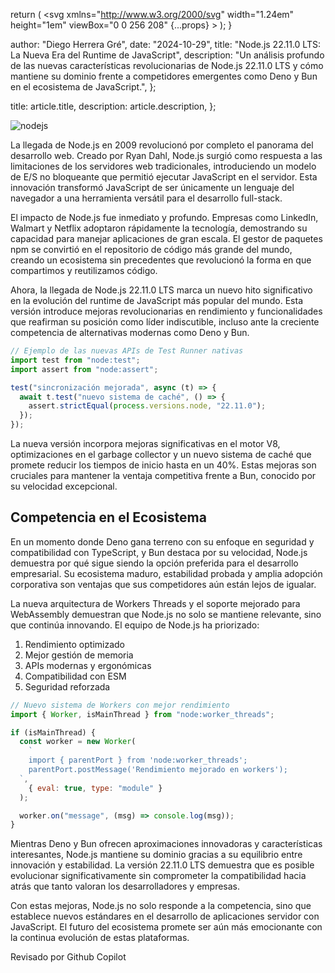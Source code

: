 
  return (
    <svg
      xmlns="http://www.w3.org/2000/svg"
      width="1.24em"
      height="1em"
      viewBox="0 0 256 208"
      {...props}
    >
      <path d="M205.28 31.36c14.096 14.88 20.016 35.2 22.512 63.68c6.626 0 12.805 1.47 16.976 7.152l7.792 10.56A17.55 17.55 0 0 1 256 123.2v28.688c-.008 3.704-1.843 7.315-4.832 9.504C215.885 187.222 172.35 208 128 208c-49.066 0-98.19-28.273-123.168-46.608c-2.989-2.189-4.825-5.8-4.832-9.504V123.2c0-3.776 1.2-7.424 3.424-10.464l7.792-10.544c4.173-5.657 10.38-7.152 16.992-7.152c2.496-28.48 8.4-48.8 22.512-63.68C77.331 3.165 112.567.06 127.552 0H128c14.72 0 50.4 2.88 77.28 31.36m-77.264 47.376c-3.04 0-6.544.176-10.272.544c-1.312 4.896-3.248 9.312-6.08 12.128c-11.2 11.2-24.704 12.928-31.936 12.928c-6.802 0-13.927-1.42-19.744-5.088c-5.502 1.808-10.786 4.415-11.136 10.912c-.586 12.28-.637 24.55-.688 36.824c-.026 6.16-.05 12.322-.144 18.488c.024 3.579 2.182 6.903 5.44 8.384C79.936 185.92 104.976 192 128.016 192c23.008 0 48.048-6.08 74.512-18.144c3.258-1.48 5.415-4.805 5.44-8.384c.317-18.418.062-36.912-.816-55.312h.016c-.342-6.534-5.648-9.098-11.168-10.912c-5.82 3.652-12.927 5.088-19.728 5.088c-7.232 0-20.72-1.728-31.936-12.928c-2.832-2.816-4.768-7.232-6.08-12.128a106 106 0 0 0-10.24-.544m-26.941 43.93c5.748 0 10.408 4.66 10.408 10.409v19.183c0 5.749-4.66 10.409-10.408 10.409s-10.408-4.66-10.408-10.409v-19.183c0-5.748 4.66-10.408 10.408-10.408m53.333 0c5.749 0 10.409 4.66 10.409 10.409v19.183c0 5.749-4.66 10.409-10.409 10.409c-5.748 0-10.408-4.66-10.408-10.409v-19.183c0-5.748 4.66-10.408 10.408-10.408M81.44 28.32c-11.2 1.12-20.64 4.8-25.44 9.92c-10.4 11.36-8.16 40.16-2.24 46.24c4.32 4.32 12.48 7.2 21.28 7.2c6.72 0 19.52-1.44 30.08-12.16c4.64-4.48 7.52-15.68 7.2-27.04c-.32-9.12-2.88-16.64-6.72-19.84c-4.16-3.68-13.6-5.28-24.16-4.32m68.96 4.32c-3.84 3.2-6.4 10.72-6.72 19.84c-.32 11.36 2.56 22.56 7.2 27.04c10.56 10.72 23.36 12.16 30.08 12.16c8.8 0 16.96-2.88 21.28-7.2c5.92-6.08 8.16-34.88-2.24-46.24c-4.8-5.12-14.24-8.8-25.44-9.92c-10.56-.96-20 .64-24.16 4.32M128 56c-2.56 0-5.6.16-8.96.48c.32 1.76.48 3.68.64 5.76c0 1.44 0 2.88-.16 4.48c3.2-.32 5.92-.32 8.48-.32s5.28 0 8.48.32c-.16-1.6-.16-3.04-.16-4.48c.16-2.08.32-4 .64-5.76c-3.36-.32-6.4-.48-8.96-.48"></path>
    </svg>
  );
}

  author: "Diego Herrera Gré",
  date: "2024-10-29",
  title: "Node.js 22.11.0 LTS: La Nueva Era del Runtime de JavaScript",
  description:
    "Un análisis profundo de las nuevas características revolucionarias de Node.js 22.11.0 LTS y cómo mantiene su dominio frente a competidores emergentes como Deno y Bun en el ecosistema de JavaScript.",
};

  title: article.title,
  description: article.description,
};


<Image src={NodeJs} alt="nodejs" quality={100} loading="lazy" />

La llegada de Node.js en 2009 revolucionó por completo el panorama del desarrollo web. Creado por Ryan Dahl, Node.js surgió como respuesta a las limitaciones de los servidores web tradicionales, introduciendo un modelo de E/S no bloqueante que permitió ejecutar JavaScript en el servidor. Esta innovación transformó JavaScript de ser únicamente un lenguaje del navegador a una herramienta versátil para el desarrollo full-stack.

El impacto de Node.js fue inmediato y profundo. Empresas como LinkedIn, Walmart y Netflix adoptaron rápidamente la tecnología, demostrando su capacidad para manejar aplicaciones de gran escala. El gestor de paquetes npm se convirtió en el repositorio de código más grande del mundo, creando un ecosistema sin precedentes que revolucionó la forma en que compartimos y reutilizamos código.

Ahora, la llegada de Node.js 22.11.0 LTS marca un nuevo hito significativo en la evolución del runtime de JavaScript más popular del mundo. Esta versión introduce mejoras revolucionarias en rendimiento y funcionalidades que reafirman su posición como líder indiscutible, incluso ante la creciente competencia de alternativas modernas como Deno y Bun.

```javascript
// Ejemplo de las nuevas APIs de Test Runner nativas
import test from "node:test";
import assert from "node:assert";

test("sincronización mejorada", async (t) => {
  await t.test("nuevo sistema de caché", () => {
    assert.strictEqual(process.versions.node, "22.11.0");
  });
});
```

La nueva versión incorpora mejoras significativas en el motor V8, optimizaciones en el garbage collector y un nuevo sistema de caché que promete reducir los tiempos de inicio hasta en un 40%. Estas mejoras son cruciales para mantener la ventaja competitiva frente a Bun, conocido por su velocidad excepcional.

## Competencia en el Ecosistema

En un momento donde Deno gana terreno con su enfoque en seguridad y compatibilidad con TypeScript, y Bun destaca por su velocidad, Node.js demuestra por qué sigue siendo la opción preferida para el desarrollo empresarial. Su ecosistema maduro, estabilidad probada y amplia adopción corporativa son ventajas que sus competidores aún están lejos de igualar.

La nueva arquitectura de Workers Threads y el soporte mejorado para WebAssembly demuestran que Node.js no solo se mantiene relevante, sino que continúa innovando. El equipo de Node.js ha priorizado:

1. Rendimiento optimizado
2. Mejor gestión de memoria
3. APIs modernas y ergonómicas
4. Compatibilidad con ESM
5. Seguridad reforzada

```javascript
// Nuevo sistema de Workers con mejor rendimiento
import { Worker, isMainThread } from "node:worker_threads";

if (isMainThread) {
  const worker = new Worker(
    `
    import { parentPort } from 'node:worker_threads';
    parentPort.postMessage('Rendimiento mejorado en workers');
  `,
    { eval: true, type: "module" }
  );

  worker.on("message", (msg) => console.log(msg));
}
```

Mientras Deno y Bun ofrecen aproximaciones innovadoras y características interesantes, Node.js mantiene su dominio gracias a su equilibrio entre innovación y estabilidad. La versión 22.11.0 LTS demuestra que es posible evolucionar significativamente sin comprometer la compatibilidad hacia atrás que tanto valoran los desarrolladores y empresas.

Con estas mejoras, Node.js no solo responde a la competencia, sino que establece nuevos estándares en el desarrollo de aplicaciones servidor con JavaScript. El futuro del ecosistema promete ser aún más emocionante con la continua evolución de estas plataformas.

<div className="flex items-center gap-2 rounded-lg bg-gray-100 px-6 py-4 dark:bg-gray-800">
  <span className="text-sm font-medium text-gray-700 dark:text-gray-300">
    Revisado por Github Copilot
  </span>
  <LogosGithubCopilot
    width="32"
    height="32"
    alt="logo copilot"
    className="color-inverse text-black dark:invert"
  />
</div>
